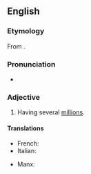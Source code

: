 {{also|multimillion}}
==English==

===Etymology===
From {{prefix|multi|million|lang=en}}.

===Pronunciation===
* {{a|US}} {{IPA|/ˌmʌltiˈmɪljən/|/ˌmʌltaɪˈmɪljən/|lang=en}}

===Adjective===
{{en-adj|-}}

# Having several [[million]]s.

====Translations====
{{trans-top|having several millions}}
* French: {{t+|fr|multi-million}}
* Italian: {{t|it|multi-millione}}
{{trans-mid}}
* Manx: {{t|gv|yl-villioonagh}}
{{trans-bottom}}